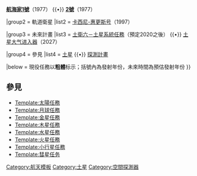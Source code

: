 {{Navbox
| name  = 土星任務
| title = [[土星]][[土星探測|探測計畫]]
| state = {{{state<includeonly>|autocollapse</includeonly>}}} 
| imagestyle = padding-left: 0.5em;
| image = [[File:Saturn in natural colors (captured by the Hubble Space Telescope).jpg|170px]]
| bodyclass = hlist
| basestyle = text-align:center;

|group1 = 飛越
|list1  = [[先鋒11號]]（1973） {{•}} '''[[航海家1號]]'''（1977） {{•}} '''[[航海家2號|2號]]'''（1977）

|group2 = 軌道衛星
|list2  = [[卡西尼-惠更斯号]]（1997）

|group3 = 未來計畫
|list3  = [[土衛六－土星系統任務]]（預定2020之後） {{•}} [[土星大气进入器]]（2027）

|group4 = 參見
|list4  = [[土星]] {{•}} [[土星探測|探測計畫]]

|below  = 現役任務以'''粗體'''标示；括號內為發射年份，未來時間為預估發射年份
}}<noinclude>
{{documentation}}
== 參見 ==
* [[Template:太陽任務]]
* [[Template:月球任務]]
* [[Template:金星任務]]
* [[Template:木星任務]]
* [[Template:水星任務]]
* [[Template:火星任務]]
* [[Template:小行星任務]]
* [[Template:彗星任务]]

<!--Categories-->
[[Category:航天模板]]
[[Category:土星]]
[[Category:空間探測器]]
<!--Other languages-->
</noinclude>